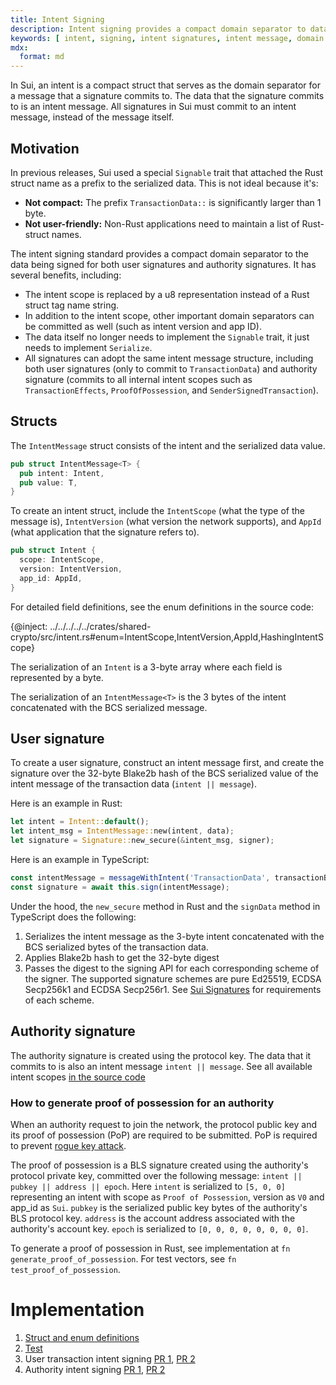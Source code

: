```yaml
---
title: Intent Signing
description: Intent signing provides a compact domain separator to data signed by both user and authority signatures. Data that each signature commits to is called an intent message, which all signatures on Sui must include. 
keywords: [ intent, signing, intent signatures, intent message, domain separators, compact structs, signing standard, compact domain separator, user signatures, authority signatures, proof of possession, generate proof of possession ]
mdx:
  format: md
---
```


In Sui, an intent is a compact struct that serves as the domain separator for a message that a signature commits to. The data that the signature commits to is an intent message. All signatures in Sui must commit to an intent message, instead of the message itself.

## Motivation

In previous releases, Sui used a special `Signable` trait that attached the Rust struct name as a prefix to the serialized data. This is not ideal because it's:

- **Not compact:** The prefix `TransactionData::` is significantly larger than 1 byte.
- **Not user-friendly:** Non-Rust applications need to maintain a list of Rust-struct names.

The intent signing standard provides a compact domain separator to the data being signed for both user signatures and authority signatures. It has several benefits, including:

- The intent scope is replaced by a u8 representation instead of a Rust struct tag name string.
- In addition to the intent scope, other important domain separators can be committed as well (such as intent version and app ID).
- The data itself no longer needs to implement the `Signable` trait, it just needs to implement `Serialize`.
- All signatures can adopt the same intent message structure, including both user signatures (only to commit to `TransactionData`) and authority signature (commits to all internal intent scopes such as `TransactionEffects`, `ProofOfPossession`, and `SenderSignedTransaction`).

## Structs

The `IntentMessage` struct consists of the intent and the serialized data value.

```rust
pub struct IntentMessage<T> {
  pub intent: Intent,
  pub value: T,
}
```

To create an intent struct, include the `IntentScope` (what the type of the message is), `IntentVersion` (what version the network supports), and `AppId` (what application that the signature refers to).

```rust
pub struct Intent {
  scope: IntentScope,
  version: IntentVersion,
  app_id: AppId,
}
```

For detailed field definitions, see the enum definitions in the source code:

{@inject: ../../../../../crates/shared-crypto/src/intent.rs#enum=IntentScope,IntentVersion,AppId,HashingIntentScope}

The serialization of an `Intent` is a 3-byte array where each field is represented by a byte.

The serialization of an `IntentMessage<T>` is the 3 bytes of the intent concatenated with the BCS serialized message.

## User signature

To create a user signature, construct an intent message first, and create the signature over the 32-byte Blake2b hash of the BCS serialized value of the intent message of the transaction data (`intent || message`).

Here is an example in Rust:

```rust
let intent = Intent::default();
let intent_msg = IntentMessage::new(intent, data);
let signature = Signature::new_secure(&intent_msg, signer);
```

Here is an example in TypeScript:

```typescript
const intentMessage = messageWithIntent('TransactionData', transactionBytes);
const signature = await this.sign(intentMessage);
```

Under the hood, the `new_secure` method in Rust and the `signData` method in TypeScript does the following:

1.  Serializes the intent message as the 3-byte intent concatenated with the BCS serialized bytes of the transaction data.
1.  Applies Blake2b hash to get the 32-byte digest
1.  Passes the digest to the signing API for each corresponding scheme of the signer. The supported signature schemes are pure Ed25519, ECDSA Secp256k1 and ECDSA Secp256r1. See [Sui Signatures](./signatures.mdx#signature-requirements) for requirements of each scheme.

## Authority signature

The authority signature is created using the protocol key. The data that it commits to is also an intent message `intent || message`. See all available intent scopes [in the source code](https://github.com/MystenLabs/sui/blob/0dc1a38f800fc2d8fabe11477fdef702058cf00d/crates/sui-types/src/intent.rs#L66)

### How to generate proof of possession for an authority

When an authority request to join the network, the protocol public key and its proof of possession (PoP) are required to be submitted. PoP is required to prevent [rogue key attack](https://crypto.stanford.edu/~dabo/pubs/papers/BLSmultisig.html).

The proof of possession is a BLS signature created using the authority's protocol private key, committed over the following message: `intent || pubkey || address || epoch`. Here `intent` is serialized to `[5, 0, 0]` representing an intent with scope as `Proof of Possession`, version as `V0` and app_id as `Sui`. `pubkey` is the serialized public key bytes of the authority's BLS protocol key. `address` is the account address associated with the authority's account key. `epoch` is serialized to `[0, 0, 0, 0, 0, 0, 0, 0]`.

To generate a proof of possession in Rust, see implementation at `fn generate_proof_of_possession`. For test vectors, see `fn test_proof_of_possession`.

# Implementation

1. [Struct and enum definitions](https://github.com/MystenLabs/sui/blob/0dc1a38f800fc2d8fabe11477fdef702058cf00d/crates/sui-types/src/intent.rs)
2. [Test](https://github.com/MystenLabs/sui/blob/d009e82fa35bda4f2b3e7a86a9529d36c32a8159/crates/sui-types/src/unit_tests/intent_tests.rs)
3. User transaction intent signing [PR 1](https://github.com/MystenLabs/sui/pull/6445), [PR 2](https://github.com/MystenLabs/sui/pull/8321)
4. Authority intent signing [PR 1](https://github.com/MystenLabs/sui/pull/8154), [PR 2](https://github.com/MystenLabs/sui/pull/8726)
